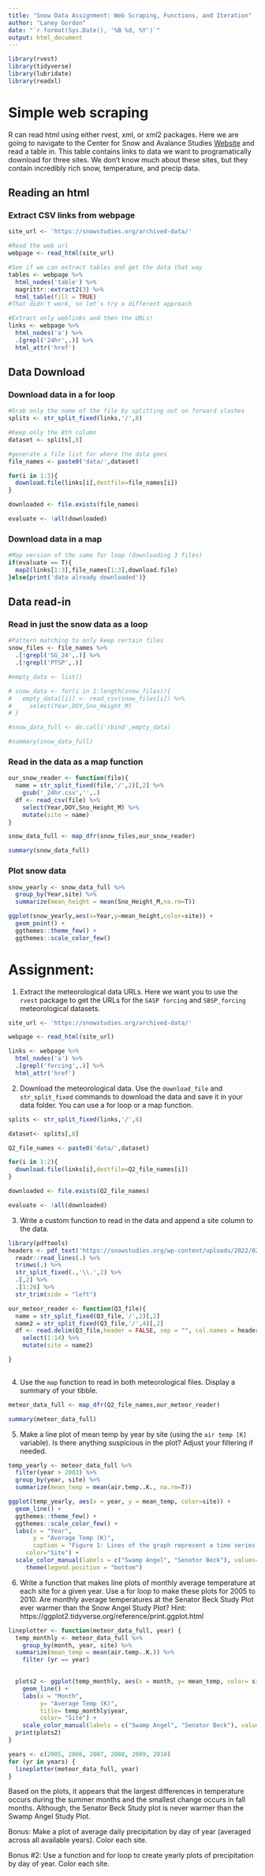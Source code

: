 ```yaml
---
title: "Snow Data Assignment: Web Scraping, Functions, and Iteration"
author: "Laney Gordon"
date: "`r format(Sys.Date(), '%B %d, %Y')`"
output: html_document
---
```


```r
library(rvest)
library(tidyverse)
library(lubridate)
library(readxl)

```


# Simple web scraping

R can read html using either rvest, xml, or xml2 packages. Here we are going to navigate to the Center for Snow and Avalance Studies  [Website](https://snowstudies.org/archived-data/) and read a table in. This table contains links to data we want to programatically download for three sites. We don't know much about these sites, but they contain incredibly rich snow, temperature, and precip data. 


## Reading an html 

### Extract CSV links from webpage

```r
site_url <- 'https://snowstudies.org/archived-data/'

#Read the web url
webpage <- read_html(site_url)

#See if we can extract tables and get the data that way
tables <- webpage %>%
  html_nodes('table') %>%
  magrittr::extract2(3) %>%
  html_table(fill = TRUE)
#That didn't work, so let's try a different approach

#Extract only weblinks and then the URLs!
links <- webpage %>%
  html_nodes('a') %>%
  .[grepl('24hr',.)] %>%
  html_attr('href')

```

## Data Download

### Download data in a for loop

```r

#Grab only the name of the file by splitting out on forward slashes
splits <- str_split_fixed(links,'/',8)

#Keep only the 8th column
dataset <- splits[,8] 

#generate a file list for where the data goes
file_names <- paste0('data/',dataset)

for(i in 1:3){
  download.file(links[i],destfile=file_names[i])
}

downloaded <- file.exists(file_names)

evaluate <- !all(downloaded)

```


### Download data in a map

```r

#Map version of the same for loop (downloading 3 files)
if(evaluate == T){
  map2(links[1:3],file_names[1:3],download.file)
}else{print('data already downloaded')}

```

## Data read-in 

### Read in just the snow data as a loop

```r
#Pattern matching to only keep certain files
snow_files <- file_names %>%
  .[!grepl('SG_24',.)] %>%
  .[!grepl('PTSP',.)]

#empty_data <- list()

# snow_data <- for(i in 1:length(snow_files)){
#   empty_data[[i]] <- read_csv(snow_files[i]) %>%
#     select(Year,DOY,Sno_Height_M)
# }

#snow_data_full <- do.call('rbind',empty_data)

#summary(snow_data_full)
```


### Read in the data as a map function

```r

our_snow_reader <- function(file){
  name = str_split_fixed(file,'/',2)[,2] %>%
    gsub('_24hr.csv','',.)
  df <- read_csv(file) %>%
    select(Year,DOY,Sno_Height_M) %>%
    mutate(site = name)
}

snow_data_full <- map_dfr(snow_files,our_snow_reader)

summary(snow_data_full)
```


### Plot snow data

```r
snow_yearly <- snow_data_full %>%
  group_by(Year,site) %>%
  summarize(mean_height = mean(Sno_Height_M,na.rm=T))

ggplot(snow_yearly,aes(x=Year,y=mean_height,color=site)) + 
  geom_point() +
  ggthemes::theme_few() + 
  ggthemes::scale_color_few()
```


# Assignment:

1. Extract the meteorological data URLs. Here we want you to use the `rvest` package to get the URLs for the `SASP forcing` and `SBSP_forcing` meteorological datasets.

```r
site_url <- 'https://snowstudies.org/archived-data/'

webpage <- read_html(site_url)

links <- webpage %>%
  html_nodes('a') %>%
  .[grepl('forcing',.)] %>%
  html_attr('href')


```


2. Download the meteorological data. Use the `download_file` and `str_split_fixed` commands to download the data and save it in your data folder. You can use a for loop or a map function. 

```r
splits <- str_split_fixed(links,'/',8)

dataset<- splits[,8]

Q2_file_names <- paste0('data/',dataset)

for(i in 1:2){
  download.file(links[i],destfile=Q2_file_names[i])
}

downloaded <- file.exists(Q2_file_names)

evaluate <- !all(downloaded)


```

3. Write a custom function to read in the data and append a site column to the data. 

```r

library(pdftools)
headers <- pdf_text('https://snowstudies.org/wp-content/uploads/2022/02/Serially-Complete-Metadata-text08.pdf') %>%
  readr::read_lines(.) %>%
  trimws(.) %>%
  str_split_fixed(.,'\\.',2) %>%
  .[,2] %>%
  .[1:26] %>%
  str_trim(side = "left")

```



```r
our_meteor_reader <- function(Q3_file){
  name = str_split_fixed(Q3_file,'/',2)[,2] 
  name2 = str_split_fixed(Q3_file,'/',4)[,2] 
  df <- read.delim(Q3_file,header = FALSE, sep = "", col.names = headers, skip = 4) %>% 
    select(1:14) %>%
    mutate(site = name2) 

} 
  
```

4. Use the `map` function to read in both meteorological files. Display a summary of your tibble.

```r
meteor_data_full <- map_dfr(Q2_file_names,our_meteor_reader)

summary(meteor_data_full)

```


5. Make a line plot of mean temp by year by site (using the `air temp [K]` variable). Is there anything suspicious in the plot? Adjust your filtering if needed.

```r
temp_yearly <- meteor_data_full %>%
  filter(year > 2003) %>%
  group_by(year, site) %>%
  summarize(mean_temp = mean(air.temp..K., na.rm=T))

ggplot(temp_yearly, aes(x = year, y = mean_temp, color=site)) +
  geom_line() +
  ggthemes::theme_few() +
  ggthemes::scale_color_few() +
  labs(x = "Year",
       y = "Average Temp (K)", 
       caption = "Figure 1: Lines of the graph represent a time series of average monthly temperature in Kelvin at the Swamp Angel Study Plot and the Senator Beck Study Plot.",
     color="Site") +
  scale_color_manual(labels = c("Swamp Angel", "Senator Beck"), values=c("green", "pink")) +
     theme(legend.position = "bottom")

```

6. Write a function that makes line plots of monthly average temperature at each site for a given year. Use a for loop to make these plots for 2005 to 2010. Are monthly average temperatures at the Senator Beck Study Plot ever warmer than the Snow Angel Study Plot?
Hint: https://ggplot2.tidyverse.org/reference/print.ggplot.html


```r
lineplotter <- function(meteor_data_full, year) {
  temp_monthly <- meteor_data_full %>% 
    group_by(month, year, site) %>%
  summarize(mean_temp = mean(air.temp..K.)) %>%
    filter (yr == year)
  

  plots2 <- ggplot(temp_monthly, aes(x = month, y= mean_temp, color= site)) +
    geom_line() +
    labs(x = "Month", 
         y= "Average Temp (K)",
         title= temp_monthly$year,
         color= "Site") +
    scale_color_manual(labels = c("Swamp Angel", "Senator Beck"), values= c("green", "pink"))
  print(plots2)
}

years <- c(2005, 2006, 2007, 2008, 2009, 2010)
for (yr in years) {
  lineplotter(meteor_data_full, year)
}
```
Based on the plots, it appears that the largest differences in temperature occurs during the summer months and the smallest change occurs in fall months. Although, the Senator Beck Study plot is never warmer than the Swamp Angel Study Plot. 

Bonus: Make a plot of average daily precipitation by day of year (averaged across all available years). Color each site. 

Bonus #2: Use a function and for loop to create yearly plots of precipitation by day of year. Color each site. 
